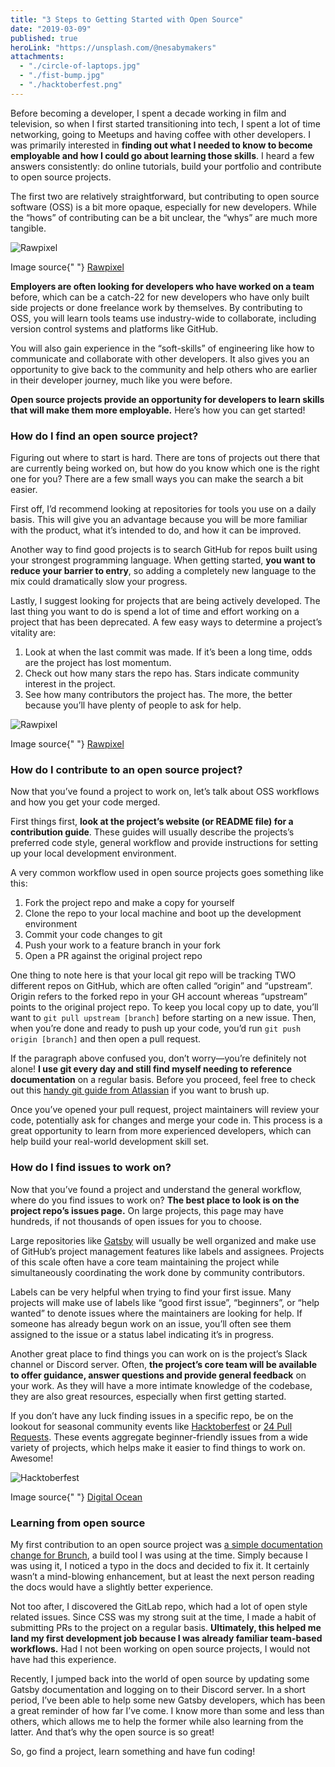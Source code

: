 ```yaml
---
title: "3 Steps to Getting Started with Open Source"
date: "2019-03-09"
published: true
heroLink: "https://unsplash.com/@nesabymakers"
attachments:
  - "./circle-of-laptops.jpg"
  - "./fist-bump.jpg"
  - "./hacktoberfest.png"
---
```


Before becoming a developer, I spent a decade working in film and television, so when I first started transitioning into tech, I spent a lot of time networking, going to Meetups and having coffee with other developers. I was primarily interested in **finding out what I needed to know to become employable and how I could go about learning those skills**. I heard a few answers consistently: do online tutorials, build your portfolio and contribute to open source projects.

The first two are relatively straightforward, but contributing to open source software (OSS) is a bit more opaque, especially for new developers. While the “hows” of contributing can be a bit unclear, the “whys” are much more tangible.

![Rawpixel](./fist-bump.jpg)

<span className="BlogPost__image-caption">
  Image source{" "}
  <a href="https://pixabay.com/users/rawpixel-4283981/">Rawpixel</a>
</span>

**Employers are often looking for developers who have worked on a team** before, which can be a catch-22 for new developers who have only built side projects or done freelance work by themselves. By contributing to OSS, you will learn tools teams use industry-wide to collaborate, including version control systems and platforms like GitHub.

You will also gain experience in the “soft-skills” of engineering like how to communicate and collaborate with other developers. It also gives you an opportunity to give back to the community and help others who are earlier in their developer journey, much like you were before.

**Open source projects provide an opportunity for developers to learn skills that will make them more employable.** Here’s how you can get started!

### How do I find an open source project?

Figuring out where to start is hard. There are tons of projects out there that are currently being worked on, but how do you know which one is the right one for you? There are a few small ways you can make the search a bit easier.

First off, I’d recommend looking at repositories for tools you use on a daily basis. This will give you an advantage because you will be more familiar with the product, what it’s intended to do, and how it can be improved.

Another way to find good projects is to search GitHub for repos built using your strongest programming language. When getting started, **you want to reduce your barrier to entry**, so adding a completely new language to the mix could dramatically slow your progress.

Lastly, I suggest looking for projects that are being actively developed. The last thing you want to do is spend a lot of time and effort working on a project that has been deprecated. A few easy ways to determine a project’s vitality are:

1. Look at when the last commit was made. If it’s been a long time, odds are the project has lost momentum.
2. Check out how many stars the repo has. Stars indicate community interest in the project.
3. See how many contributors the project has. The more, the better because you’ll have plenty of people to ask for help.

![Rawpixel](./chatting.jpg)

<span className="BlogPost__image-caption">
  Image source{" "}
  <a href="https://pixabay.com/users/rawpixel-4283981/">Rawpixel</a>
</span>

### How do I contribute to an open source project?

Now that you’ve found a project to work on, let’s talk about OSS workflows and how you get your code merged.

First things first, **look at the project’s website (or README file) for a contribution guide**. These guides will usually describe the projects’s preferred code style, general workflow and provide instructions for setting up your local development environment.

A very common workflow used in open source projects goes something like this:

1. Fork the project repo and make a copy for yourself
2. Clone the repo to your local machine and boot up the development environment
3. Commit your code changes to git
4. Push your work to a feature branch in your fork
5. Open a PR against the original project repo

One thing to note here is that your local git repo will be tracking TWO different repos on GitHub, which are often called “origin” and “upstream”. Origin refers to the forked repo in your GH account whereas “upstream” points to the original project repo. To keep you local copy up to date, you’ll want to `git pull upstream [branch]` before starting on a new issue. Then, when you’re done and ready to push up your code, you’d run `git push origin [branch]` and then open a pull request.

If the paragraph above confused you, don’t worry—you’re definitely not alone! **I use git every day and still find myself needing to reference documentation** on a regular basis. Before you proceed, feel free to check out this [handy git guide from Atlassian](https://www.atlassian.com/git/tutorials/syncing) if you want to brush up.

Once you’ve opened your pull request, project maintainers will review your code, potentially ask for changes and merge your code in. This process is a great opportunity to learn from more experienced developers, which can help build your real-world development skill set.

### How do I find issues to work on?

Now that you’ve found a project and understand the general workflow, where do you find issues to work on? **The best place to look is on the project repo’s issues page.** On large projects, this page may have hundreds, if not thousands of open issues for you to choose.

Large repositories like [Gatsby](https://github.com/gatsbyjs/gatsby/issues) will usually be well organized and make use of GitHub’s project management features like labels and assignees. Projects of this scale often have a core team maintaining the project while simultaneously coordinating the work done by community contributors.

Labels can be very helpful when trying to find your first issue. Many projects will make use of labels like “good first issue”, “beginners”, or “help wanted” to denote issues where the maintainers are looking for help. If someone has already begun work on an issue, you’ll often see them assigned to the issue or a status label indicating it’s in progress.

Another great place to find things you can work on is the project’s Slack channel or Discord server. Often, **the project’s core team will be available to offer guidance, answer questions and provide general feedback** on your work. As they will have a more intimate knowledge of the codebase, they are also great resources, especially when first getting started.

If you don’t have any luck finding issues in a specific repo, be on the lookout for seasonal community events like [Hacktoberfest](https://hacktoberfest.digitalocean.com/) or [24 Pull Requests](https://24pullrequests.com/). These events aggregate beginner-friendly issues from a wide variety of projects, which helps make it easier to find things to work on. Awesome!

![Hacktoberfest](./hacktoberfest.png)

<span className="BlogPost__image-caption">
  Image source{" "}
  <a href="https://hacktoberfest.digitalocean.com/">Digital Ocean</a>
</span>

### Learning from open source

My first contribution to an open source project was [a simple documentation change for Brunch](https://github.com/brunch/brunch.github.io/pull/207), a build tool I was using at the time. Simply because I was using it, I noticed a typo in the docs and decided to fix it. It certainly wasn’t a mind-blowing enhancement, but at least the next person reading the docs would have a slightly better experience.

Not too after, I discovered the GitLab repo, which had a lot of open style related issues. Since CSS was my strong suit at the time, I made a habit of submitting PRs to the project on a regular basis. **Ultimately, this helped me land my first development job because I was already familiar team-based workflows.** Had I not been working on open source projects, I would not have had this experience.

Recently, I jumped back into the world of open source by updating some Gatsby documentation and logging on to their Discord server. In a short period, I’ve been able to help some new Gatsby developers, which has been a great reminder of how far I’ve come. I know more than some and less than others, which allows me to help the former while also learning from the latter. And that’s why the open source is so great!

So, go find a project, learn something and have fun coding!
